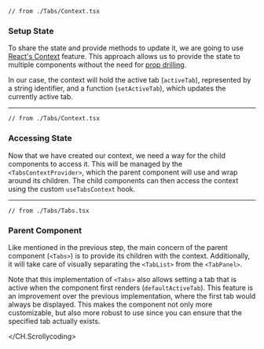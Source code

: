 
<Block>
  <CH.Scrollycoding>

```tsx TabContext.tsx focus=3:8
// from ./Tabs/Context.tsx
```

### Setup State

To share the state and provide methods to update it, we are going to use [React's Context](https://react.dev/learn/passing-data-deeply-with-context)
feature. This approach allows us to provide the state to multiple components without the need for
[prop drilling](https://www.freecodecamp.org/news/prop-drilling-in-react-explained-with-examples/).

In our case, the context will hold the active tab (`activeTab`), represented by a string identifier, and a
function (`setActiveTab`), which updates the currently active tab.

---

```tsx TabContext.tsx focus=10:22
// from ./Tabs/Context.tsx
```

### Accessing State

Now that we have created our context, we need a way for the child components to access it. This will be managed by the `<TabsContextProvider>`,
which the parent component will use and wrap around its children. The child components can then access the context using the custom `useTabsContext` hook.

---

```tsx Tabs.tsx focus=9:22
// from ./Tabs/Tabs.tsx
```

### Parent Component

Like mentioned in the previous step, the main concern of the parent component (`<Tabs>`) is to provide its children with the context.
Additionally, it will take care of visually separating the `<TabList>` from the `<TabPanel>`.

Note that this implementation of `<Tabs>` also allows setting a tab that is active when the component first renders (`defaultActiveTab`).
This feature is an improvement over the previous implementation, where the first tab would always be displayed. This makes the component not only more customizable,
but also more robust to use since you can ensure that the specified tab actually exists.

  </CH.Scrollycoding>
</Block>
